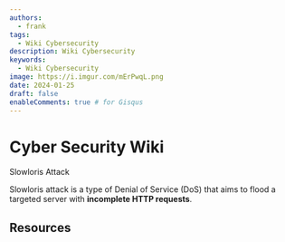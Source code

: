 ```yaml
---
authors:
  - frank
tags:
  - Wiki Cybersecurity
description: Wiki Cybersecurity
keywords:
  - Wiki Cybersecurity
image: https://i.imgur.com/mErPwqL.png
date: 2024-01-25
draft: false
enableComments: true # for Gisqus
---
```


# Cyber Security Wiki

Slowloris Attack

Slowloris attack is a type of Denial of Service (DoS) that aims to flood a targeted server with **incomplete HTTP requests**.

<!--truncate-->

## Resources
